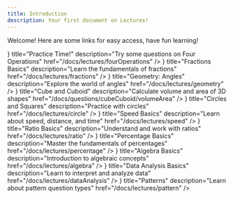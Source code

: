 ```yaml
---
title: Introduction
description: Your first document on Lectures!
---
```




Welcome! Here are some links for easy access, have fun learning!

<Cards>
  <Card
    icon={<FileQuestion />}
    title="Practice Time!"
    description="Try some questions on Four Operations"
    href="/docs/lectures/fourOperations"
  />
  <Card
    icon={<FileQuestion />}
    title="Fractions Basics"
    description="Learn the fundamentals of fractions"
    href="/docs/lectures/fractions"
  />
  <Card
    icon={<FileQuestion />}
    title="Geometry: Angles"
    description="Explore the world of angles"
    href="/docs/lectures/geometry"
  />
  <Card
    icon={<FileQuestion />}
    title="Cube and Cuboid"
    description="Calculate volume and area of 3D shapes"
    href="/docs/questions/cubeCuboid/volumeArea"
  />
  <Card
    icon={<FileQuestion />}
    title="Circles and Squares"
    description="Practice with circles"
    href="/docs/lectures/circle"
  />
  <Card
    icon={<FileQuestion />}
    title="Speed Basics"
    description="Learn about speed, distance, and time"
    href="/docs/lectures/speed"
  />
  <Card
    icon={<FileQuestion />}
    title="Ratio Basics"
    description="Understand and work with ratios"
    href="/docs/lectures/ratio"
  />
  <Card
    icon={<FileQuestion />}
    title="Percentage Basics"
    description="Master the fundamentals of percentages"
    href="/docs/lectures/percentage"
  />
  <Card
    icon={<FileQuestion />}
    title="Algebra Basics"
    description="Introduction to algebraic concepts"
    href="/docs/lectures/algebra"
  />
  <Card
    icon={<FileQuestion />}
    title="Data Analysis Basics"
    description="Learn to interpret and analyze data"
    href="/docs/lectures/dataAnalysis"
  />
  <Card
    icon={<FileQuestion />}
    title="Patterns"
    description="Learn about pattern question types"
    href="/docs/lectures/pattern"
  />
</Cards>
